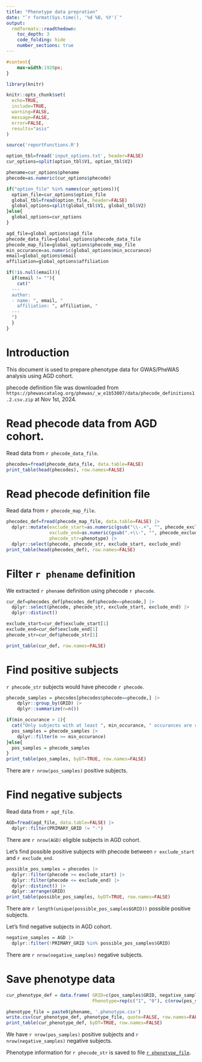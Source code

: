```yaml
---
title: "Phenotype data prepration"
date: "`r format(Sys.time(), '%d %B, %Y')`"
output: 
  rmdformats::readthedown:
    toc_depth: 3
    code_folding: hide
    number_sections: true
---
```


```css
#content{
    max-width:1920px;
}
```

```r
library(knitr)

knitr::opts_chunk$set(
  echo=TRUE, 
  include=TRUE, 
  warning=FALSE, 
  message=FALSE, 
  error=FALSE,
  results="asis"
)
```

```r
source('reportFunctions.R')

option_tbl=fread('input_options.txt', header=FALSE)
cur_options=split(option_tbl$V1, option_tbl$V2)

phename=cur_options$phename
phecode=as.numeric(cur_options$phecode)

if("option_file" %in% names(cur_options)){
  option_file=cur_options$option_file
  global_tbl=fread(option_file, header=FALSE)
  global_options=split(global_tbl$V1, global_tbl$V2)
}else{
  global_options=cur_options
}

agd_file=global_options$agd_file
phecode_data_file=global_options$phecode_data_file
phecode_map_file=global_options$phecode_map_file
min_occurance=as.numeric(global_options$min_occurance)
email=global_options$email
affiliation=global_options$affiliation

if(!is.null(email)){
  if(email != ""){
    cat("
  ---
  author: 
  - name: ", email, "
    affiliation: ", affiliation, "
  ---
  ")
  }
}
```

# Introduction

This document is used to prepare phenotype data for GWAS/PheWAS analysis using AGD cohort.

phecode definition file was downloaded from `https://phewascatalog.org/phewas/_w_e1b53007/data/phecode_definitions1.2.csv.zip` at Nov 1st, 2024. 

# Read phecode data from AGD cohort.

Read data from `r phecode_data_file`.

```r
phecodes=fread(phecode_data_file, data.table=FALSE)
print_table(head(phecodes), row.names=FALSE)
```

# Read phecode definition file

Read data from `r phecode_map_file`.

```r
phecodes_def=fread(phecode_map_file, data.table=FALSE) |>
  dplyr::mutate(exclude_start=as.numeric(gsub("\\-.+", "", phecode_exclude_range)),
                exclude_end=as.numeric(gsub(".+\\-", "", phecode_exclude_range)),
                phecode_str=phenotype) |>
  dplyr::select(phecode, phecode_str, exclude_start, exclude_end)
print_table(head(phecodes_def), row.names=FALSE)
```

# Filter `r phename` definition

We extracted `r phename` definition using phecode `r phecode`.

```r
cur_def=phecodes_def[phecodes_def$phecode==phecode,] |>
  dplyr::select(phecode, phecode_str, exclude_start, exclude_end) |>
  dplyr::distinct()

exclude_start=cur_def$exclude_start[1]
exclude_end=cur_def$exclude_end[1]
phecode_str=cur_def$phecode_str[1]

print_table(cur_def, row.names=FALSE)
```

# Find positive subjects

`r phecode_str` subjects would have phecode `r phecode`.

```r
phecode_samples = phecodes[phecodes$phecode==phecode,] |>
    dplyr::group_by(GRID) |>
    dplyr::summarize(n=n())

if(min_occurance > 1){
  cat("Only subjects with at least ", min_occurance, " occurances are considered.\n")
  pos_samples = phecode_samples |>
    dplyr::filter(n >= min_occurance) 
}else{
  pos_samples = phecode_samples
}
print_table(pos_samples, byDT=TRUE, row.names=FALSE)
```

There are `r nrow(pos_samples)` positive subjects.

# Find negative subjects

Read data from `r agd_file`.

```r
AGD=fread(agd_file, data.table=FALSE) |>
  dplyr::filter(PRIMARY_GRID != "-")
```

There are `r nrow(AGD)` eligible subjects in AGD cohort.

Let's find possible positive subjects with phecode between `r exclude_start` and `r exclude_end`.

```r
possible_pos_samples = phecodes |>
  dplyr::filter(phecode >= exclude_start) |>
  dplyr::filter(phecode <= exclude_end) |>
  dplyr::distinct() |>
  dplyr::arrange(GRID)
print_table(possible_pos_samples, byDT=TRUE, row.names=FALSE)
```

There are `r length(unique(possible_pos_samples$GRID))` possible positive subjects.

Let's find negative subjects in AGD cohort.

```r
negative_samples = AGD |>
  dplyr::filter(!PRIMARY_GRID %in% possible_pos_samples$GRID)
```

There are `r nrow(negative_samples)` negative subjects.

# Save phenotype data

```r
cur_phenotype_def = data.frame( GRID=c(pos_samples$GRID, negative_samples$PRIMARY_GRID),
                                Phenotype=rep(c("1", "0"), c(nrow(pos_samples), nrow(negative_samples))))

phenotype_file = paste0(phename, '.phenotype.csv')
write.csv(cur_phenotype_def, phenotype_file, quote=FALSE, row.names=FALSE)
print_table(cur_phenotype_def, byDT=TRUE, row.names=FALSE)
```

We have `r nrow(pos_samples)` positive subjects and `r nrow(negative_samples)` negative subjects.

Phenotype information for `r phecode_str` is saved to file [`r phenotype_file`](`r phenotype_file`).
